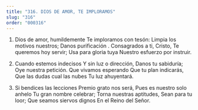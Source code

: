 ```yaml
---
title: "316. DIOS DE AMOR, TE IMPLORAMOS"
slug: "316"
order: "000316"
---
```


1. Dios de amor, humildemente Te imploramos con tesón: Limpia los motivos nuestros; Danos purificación . Consagrados a ti, Cristo,
Te queremos hoy servir; Usa para gloria tuya
Nuestro esfuerzo por instruir.

2. Cuando estemos indecisos Y sin luz o dirección, Danos tu sabiduría;
Oye nuestra petición. Que vivamos esperando Que tu plan indicarás,
Que las dudas cual las nubes Tu luz ahuyentará.

3. Si bendices las lecciones Premio grato nos será,
Pues es nuestro solo anhelo Tu gran nombre celebrar; Torna nuestras aptitudes, Sean para tu loor;
Que seamos siervos dignos En el Reino del Señor.